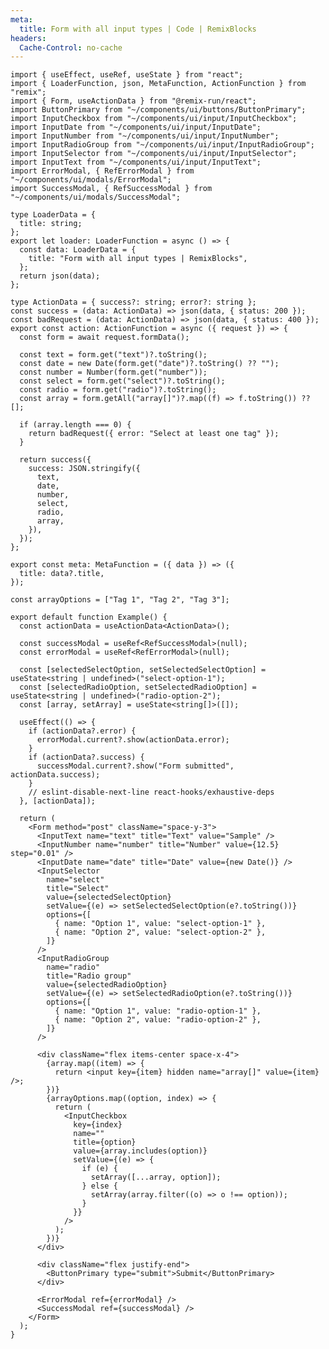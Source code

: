 ```yaml
---
meta:
  title: Form with all input types | Code | RemixBlocks
headers:
  Cache-Control: no-cache
---
```


```tsx
import { useEffect, useRef, useState } from "react";
import { LoaderFunction, json, MetaFunction, ActionFunction } from "remix";
import { Form, useActionData } from "@remix-run/react";
import ButtonPrimary from "~/components/ui/buttons/ButtonPrimary";
import InputCheckbox from "~/components/ui/input/InputCheckbox";
import InputDate from "~/components/ui/input/InputDate";
import InputNumber from "~/components/ui/input/InputNumber";
import InputRadioGroup from "~/components/ui/input/InputRadioGroup";
import InputSelector from "~/components/ui/input/InputSelector";
import InputText from "~/components/ui/input/InputText";
import ErrorModal, { RefErrorModal } from "~/components/ui/modals/ErrorModal";
import SuccessModal, { RefSuccessModal } from "~/components/ui/modals/SuccessModal";

type LoaderData = {
  title: string;
};
export let loader: LoaderFunction = async () => {
  const data: LoaderData = {
    title: "Form with all input types | RemixBlocks",
  };
  return json(data);
};

type ActionData = { success?: string; error?: string };
const success = (data: ActionData) => json(data, { status: 200 });
const badRequest = (data: ActionData) => json(data, { status: 400 });
export const action: ActionFunction = async ({ request }) => {
  const form = await request.formData();

  const text = form.get("text")?.toString();
  const date = new Date(form.get("date")?.toString() ?? "");
  const number = Number(form.get("number"));
  const select = form.get("select")?.toString();
  const radio = form.get("radio")?.toString();
  const array = form.getAll("array[]")?.map((f) => f.toString()) ?? [];

  if (array.length === 0) {
    return badRequest({ error: "Select at least one tag" });
  }

  return success({
    success: JSON.stringify({
      text,
      date,
      number,
      select,
      radio,
      array,
    }),
  });
};

export const meta: MetaFunction = ({ data }) => ({
  title: data?.title,
});

const arrayOptions = ["Tag 1", "Tag 2", "Tag 3"];

export default function Example() {
  const actionData = useActionData<ActionData>();

  const successModal = useRef<RefSuccessModal>(null);
  const errorModal = useRef<RefErrorModal>(null);

  const [selectedSelectOption, setSelectedSelectOption] = useState<string | undefined>("select-option-1");
  const [selectedRadioOption, setSelectedRadioOption] = useState<string | undefined>("radio-option-2");
  const [array, setArray] = useState<string[]>([]);

  useEffect(() => {
    if (actionData?.error) {
      errorModal.current?.show(actionData.error);
    }
    if (actionData?.success) {
      successModal.current?.show("Form submitted", actionData.success);
    }
    // eslint-disable-next-line react-hooks/exhaustive-deps
  }, [actionData]);

  return (
    <Form method="post" className="space-y-3">
      <InputText name="text" title="Text" value="Sample" />
      <InputNumber name="number" title="Number" value={12.5} step="0.01" />
      <InputDate name="date" title="Date" value={new Date()} />
      <InputSelector
        name="select"
        title="Select"
        value={selectedSelectOption}
        setValue={(e) => setSelectedSelectOption(e?.toString())}
        options={[
          { name: "Option 1", value: "select-option-1" },
          { name: "Option 2", value: "select-option-2" },
        ]}
      />
      <InputRadioGroup
        name="radio"
        title="Radio group"
        value={selectedRadioOption}
        setValue={(e) => setSelectedRadioOption(e?.toString())}
        options={[
          { name: "Option 1", value: "radio-option-1" },
          { name: "Option 2", value: "radio-option-2" },
        ]}
      />

      <div className="flex items-center space-x-4">
        {array.map((item) => {
          return <input key={item} hidden name="array[]" value={item} />;
        })}
        {arrayOptions.map((option, index) => {
          return (
            <InputCheckbox
              key={index}
              name=""
              title={option}
              value={array.includes(option)}
              setValue={(e) => {
                if (e) {
                  setArray([...array, option]);
                } else {
                  setArray(array.filter((o) => o !== option));
                }
              }}
            />
          );
        })}
      </div>

      <div className="flex justify-end">
        <ButtonPrimary type="submit">Submit</ButtonPrimary>
      </div>

      <ErrorModal ref={errorModal} />
      <SuccessModal ref={successModal} />
    </Form>
  );
}
```
